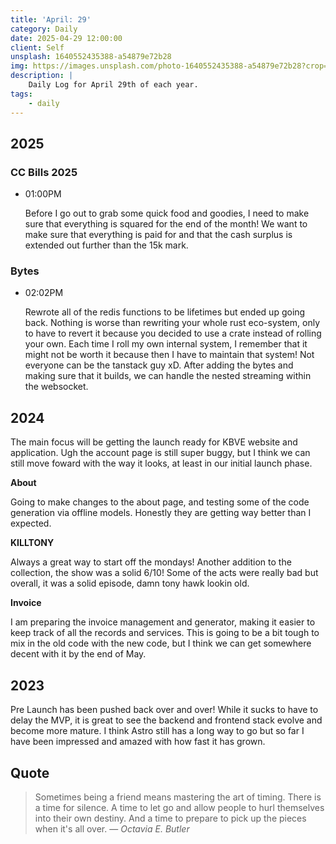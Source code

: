 ```yaml
---
title: 'April: 29'
category: Daily
date: 2025-04-29 12:00:00
client: Self
unsplash: 1640552435388-a54879e72b28
img: https://images.unsplash.com/photo-1640552435388-a54879e72b28?crop=entropy&cs=srgb&fm=jpg&ixid=MnwzNjM5Nzd8MHwxfHJhbmRvbXx8fHx8fHx8fDE2ODE3NDg2ODY&ixlib=rb-4.0.3&q=85
description: |
    Daily Log for April 29th of each year.
tags:
    - daily
---
```


## 2025

### CC Bills 2025

-   01:00PM

    Before I go out to grab some quick food and goodies, I need to make sure that everything is squared for the end of the month!
    We want to make sure that everything is paid for and that the cash surplus is extended out further than the 15k mark.

### Bytes

-   02:02PM

    Rewrote all of the redis functions to be lifetimes but ended up going back.
    Nothing is worse than rewriting your whole rust eco-system, only to have to revert it because you decided to use a crate instead of rolling your own.
    Each time I roll my own internal system, I remember that it might not be worth it because then I have to maintain that system!
    Not everyone can be the tanstack guy xD.
    After adding the bytes and making sure that it builds, we can handle the nested streaming within the websocket.

## 2024

The main focus will be getting the launch ready for KBVE website and application.
Ugh the account page is still super buggy, but I think we can still move foward with the way it looks, at least in our initial launch phase.

**About**

Going to make changes to the about page, and testing some of the code generation via offline models.
Honestly they are getting way better than I expected.

**KILLTONY**

Always a great way to start off the mondays!
Another addition to the collection, the show was a solid 6/10!
Some of the acts were really bad but overall, it was a solid episode, damn tony hawk lookin old.

**Invoice**

I am preparing the invoice management and generator, making it easier to keep track of all the records and services.
This is going to be a bit tough to mix in the old code with the new code, but I think we can get somewhere decent with it by the end of May. 

## 2023

Pre Launch has been pushed back over and over!
While it sucks to have to delay the MVP, it is great to see the backend and frontend stack evolve and become more mature.
I think Astro still has a long way to go but so far I have been impressed and amazed with how fast it has grown.

## Quote

> Sometimes being a friend means mastering the art of timing. There is a time for silence. A time to let go and allow people to hurl themselves into their own destiny. And a time to prepare to pick up the pieces when it's all over.
> — <cite>Octavia E. Butler</cite>
